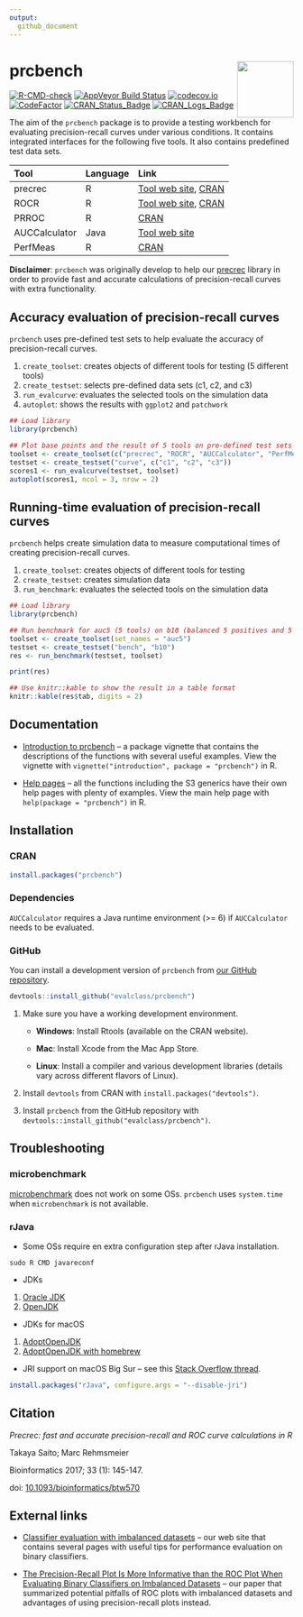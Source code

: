 ```yaml
---
output:
  github_document
---
```


# prcbench  <img src="man/figures/logo.png" align="right" alt="" width="100" />

[![R-CMD-check](https://github.com/evalclass/prcbench/actions/workflows/R-CMD-check.yaml/badge.svg)](https://github.com/evalclass/prcbench/actions/workflows/R-CMD-check.yaml)
[![AppVeyor Build Status](https://ci.appveyor.com/api/projects/status/github/evalclass/prcbench?branch=main&svg=true)](https://ci.appveyor.com/project/takayasaito/prcbench/)
[![codecov.io](https://codecov.io/github/evalclass/prcbench/coverage.svg?branch=main)](https://codecov.io/github/evalclass/prcbench?branch=main)
[![CodeFactor](https://www.codefactor.io/repository/github/evalclass/prcbench/badge)](https://www.codefactor.io/repository/github/evalclass/prcbench/)
[![CRAN_Status_Badge](https://www.r-pkg.org/badges/version-ago/prcbench)](https://cran.r-project.org/package=prcbench)
[![CRAN_Logs_Badge](https://cranlogs.r-pkg.org/badges/grand-total/prcbench)](https://cran.r-project.org/package=prcbench)

The aim of the `prcbench` package is to provide a testing workbench for evaluating 
precision-recall curves under various conditions. It contains integrated 
interfaces for the following five tools. It also contains predefined test data sets. 

Tool          Language  Link
------------- --------- --------------------------------------------------------
precrec       R         [Tool web site](https://evalclass.github.io/precrec/), [CRAN](https://cran.r-project.org/package=precrec)
ROCR          R         [Tool web site](https://ipa-tys.github.io/ROCR/), [CRAN](https://cran.r-project.org/package=ROCR) 
PRROC         R         [CRAN](https://cran.r-project.org/package=PRROC)
AUCCalculator Java      [Tool web site](http://mark.goadrich.com/programs/AUC/)
PerfMeas      R         [CRAN](https://cran.r-project.org/package=PerfMeas)


**Disclaimer**: `prcbench` was originally develop to help our [precrec](https://CRAN.R-project.org/package=precrec) library in order to provide fast and accurate calculations of precision-recall curves with extra functionality.

## Accuracy evaluation of precision-recall curves
`prcbench` uses pre-defined test sets to help evaluate the accuracy of precision-recall curves.

1. `create_toolset`: creates objects of different tools for testing (5 different tools)
2. `create_testset`: selects pre-defined data sets (c1, c2, and c3)
3. `run_evalcurve`: evaluates the selected tools on the simulation data
4. `autoplot`: shows the results with `ggplot2` and `patchwork`

```r
## Load library
library(prcbench)

## Plot base points and the result of 5 tools on pre-defined test sets (c1, c2, and c3)
toolset <- create_toolset(c("precrec", "ROCR", "AUCCalculator", "PerfMeas", "PRROC"))
testset <- create_testset("curve", c("c1", "c2", "c3"))
scores1 <- run_evalcurve(testset, toolset)
autoplot(scores1, ncol = 3, nrow = 2)
```

## Running-time evaluation of precision-recall curves

`prcbench` helps create simulation data to measure computational times of creating precision-recall curves.

1. `create_toolset`: creates objects of different tools for testing
1. `create_testset`: creates simulation data
3. `run_benchmark`: evaluates the selected tools on the simulation data

```r
## Load library
library(prcbench)

## Run benchmark for auc5 (5 tools) on b10 (balanced 5 positives and 5 negatives)
toolset <- create_toolset(set_names = "auc5")
testset <- create_testset("bench", "b10")
res <- run_benchmark(testset, toolset)

print(res)
```

```r
## Use knitr::kable to show the result in a table format
knitr::kable(res$tab, digits = 2)
```

## Documentation
- [Introduction to prcbench](https://evalclass.github.io/prcbench/articles/introduction.html) -- a package vignette that contains the descriptions of the functions with several useful examples. View the vignette with `vignette("introduction", package = "prcbench")` in R.

- [Help pages](https://evalclass.github.io/prcbench/reference/) -- all the functions including the S3 generics have their own help pages with plenty of examples. View the main help page with `help(package = "prcbench")` in R.

## Installation

### CRAN
```r
install.packages("prcbench")
```

### Dependencies
`AUCCalculator` requires a Java runtime environment (>= 6) if `AUCCalculator` needs to be evaluated. 

### GitHub
You can install a development version of `prcbench` from [our GitHub repository](https://github.com/evalclass/prcbench).

```r
devtools::install_github("evalclass/prcbench")
```

1. Make sure you have a working development environment.

   * **Windows**: Install Rtools (available on the CRAN website).
   
   * **Mac**: Install Xcode from the Mac App Store.
   
   * **Linux**: Install a compiler and various development libraries (details vary across different flavors of Linux).

2. Install `devtools` from CRAN with `install.packages("devtools")`.

3. Install `prcbench` from the GitHub repository with `devtools::install_github("evalclass/prcbench")`.

## Troubleshooting

### microbenchmark
[microbenchmark](https://cran.r-project.org/package=microbenchmark) does not work on some OSs.
`prcbench` uses `system.time` when `microbenchmark` is not available.

### rJava
* Some OSs require en extra configuration step after rJava installation.
```
sudo R CMD javareconf
```

* JDKs
 1. [Oracle JDK](https://www.oracle.com/java/)
 2. [OpenJDK](https://openjdk.org/)
 
* JDKs for macOS
 1. [AdoptOpenJDK](https://adoptium.net/)
 2. [AdoptOpenJDK with homebrew](https://formulae.brew.sh/cask/temurin)
 
* JRI support on macOS Big Sur -- see this [Stack Overflow thread](https://stackoverflow.com/questions/65278552/cannot-install-rjava-on-big-sur).
```r
install.packages("rJava", configure.args = "--disable-jri")
```

## Citation
*Precrec: fast and accurate precision-recall and ROC curve calculations in R*

Takaya Saito; Marc Rehmsmeier

Bioinformatics 2017; 33 (1): 145-147.

doi: [10.1093/bioinformatics/btw570](https://doi.org/10.1093/bioinformatics/btw570)

## External links
- [Classifier evaluation with imbalanced datasets](https://classeval.wordpress.com/) -- our web site that contains several pages with useful tips for performance evaluation on binary classifiers.

- [The Precision-Recall Plot Is More Informative than the ROC Plot When Evaluating Binary Classifiers on Imbalanced Datasets](https://journals.plos.org/plosone/article?id=10.1371/journal.pone.0118432) -- our paper that summarized potential pitfalls of ROC plots with imbalanced datasets and advantages of using precision-recall plots instead.
